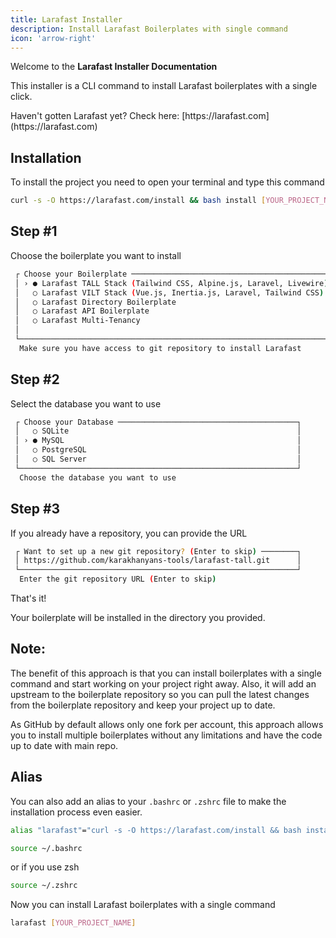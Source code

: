 ```yaml
---
title: Larafast Installer
description: Install Larafast Boilerplates with single command
icon: 'arrow-right'
---
```


Welcome to the **Larafast Installer Documentation**

This installer is a CLI command to install Larafast boilerplates with a single click.

<Tip>
    Haven't gotten Larafast yet? Check here: [https://larafast.com](https://larafast.com)
</Tip>

## Installation

To install the project you need to open your terminal and type this command

```bash
curl -s -O https://larafast.com/install && bash install [YOUR_PROJECT_NAME]
```

## Step #1

Choose the boilerplate you want to install

```bash
 ┌ Choose your Boilerplate ───────────────────────────────────────────────┐
 │ › ● Larafast TALL Stack (Tailwind CSS, Alpine.js, Laravel, Livewire)   │
 │   ○ Larafast VILT Stack (Vue.js, Inertia.js, Laravel, Tailwind CSS)    │
 │   ○ Larafast Directory Boilerplate                                     │
 │   ○ Larafast API Boilerplate
 │   ○ Larafast Multi-Tenancy
 │
 └────────────────────────────────────────────────────────────────────────┘
  Make sure you have access to git repository to install Larafast
```

## Step #2

Select the database you want to use

```bash
 ┌ Choose your Database ────────────────────────────────────────┐
 │   ○ SQLite                                                   │
 │ › ● MySQL                                                    │
 │   ○ PostgreSQL                                               │
 │   ○ SQL Server                                               │
 └──────────────────────────────────────────────────────────────┘
  Choose the database you want to use
```

## Step #3

If you already have a repository, you can provide the URL

```bash
 ┌ Want to set up a new git repository? (Enter to skip) ────────┐
 │ https://github.com/karakhanyans-tools/larafast-tall.git      │
 └──────────────────────────────────────────────────────────────┘
  Enter the git repository URL (Enter to skip)
```

That's it!

Your boilerplate will be installed in the directory you provided.

## Note:

The benefit of this approach is that you can install boilerplates with a single command and start working on your project right away.
Also, it will add an upstream to the boilerplate repository so you can pull the latest changes from the boilerplate repository and keep your project up to date.

As GitHub by default allows only one fork per account, this approach allows you to install multiple boilerplates without any limitations and have the code up to date with main repo.

## Alias

You can also add an alias to your `.bashrc` or `.zshrc` file to make the installation process even easier.

```bash
alias "larafast"="curl -s -O https://larafast.com/install && bash install"
```

```bash
source ~/.bashrc
```
or if you use zsh

```bash
source ~/.zshrc
```

Now you can install Larafast boilerplates with a single command

```bash
larafast [YOUR_PROJECT_NAME]
```
